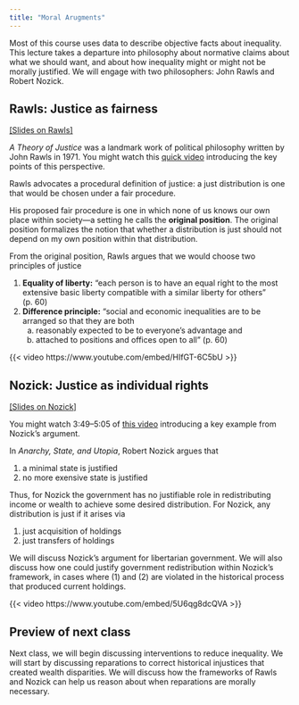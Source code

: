 ```yaml
---
title: "Moral Arugments"
---
```


Most of this course uses data to describe objective facts about inequality. This lecture takes a departure into philosophy about normative claims about what we should want, and about how inequality might or might not be morally justified. We will engage with two philosophers: John Rawls and Robert Nozick.

## Rawls: Justice as fairness

[[Slides on Rawls]](../slides/lec10/rawls.pdf)

*A Theory of Justice* was a landmark work of political philosophy written by John Rawls in 1971. You might watch this [quick video](https://www.youtube.com/watch?v=5-JQ17X6VNg) introducing the key points of this perspective.

Rawls advocates a procedural definition of justice: a just distribution is one that would be chosen under a fair procedure.

His proposed fair procedure is one in which none of us knows our own place within society---a setting he calls the **original position**. The original position formalizes the notion that whether a distribution is just should not depend on my own position within that distribution.

From the original position, Rawls argues that we would choose two principles of justice

1. **Equality of liberty:** "each person is to have an equal right to the most extensive basic liberty compatible with a similar liberty for others" (p. 60)
2. **Difference principle:** "social and economic inequalities are to be arranged so that they are both
     a. reasonably expected to be to everyone's advantage and
     b. attached to positions and offices open to all" (p. 60)

{{< video https://www.youtube.com/embed/HIfGT-6C5bU >}}

## Nozick: Justice as individual rights

[[Slides on Nozick]](../slides/lec10/nozick.pdf)

You might watch 3:49--5:05 of [this video](https://youtu.be/H0CTHVCkm90?t=229) introducing a key example from Nozick's argument.

In *Anarchy, State, and Utopia*, Robert Nozick argues that

1. a minimal state is justified
2. no more exensive state is justified

Thus, for Nozick the government has no justifiable role in redistributing income or wealth to achieve some desired distribution. For Nozick, any distribution is just if it arises via

1. just acquisition of holdings
2. just transfers of holdings

We will discuss Nozick's argument for libertarian government. We will also discuss how one could justify government redistribution within Nozick's framework, in cases where (1) and (2) are violated in the historical process that produced current holdings.

{{< video https://www.youtube.com/embed/5U6qg8dcQVA >}}

## Preview of next class

Next class, we will begin discussing interventions to reduce inequality. We will start by discussing reparations to correct historical injustices that created wealth disparities. We will discuss how the frameworks of Rawls and Nozick can help us reason about when reparations are morally necessary.
